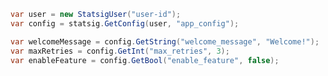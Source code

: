 ```csharp
var user = new StatsigUser("user-id");
var config = statsig.GetConfig(user, "app_config");

var welcomeMessage = config.GetString("welcome_message", "Welcome!");
var maxRetries = config.GetInt("max_retries", 3);
var enableFeature = config.GetBool("enable_feature", false);
```

